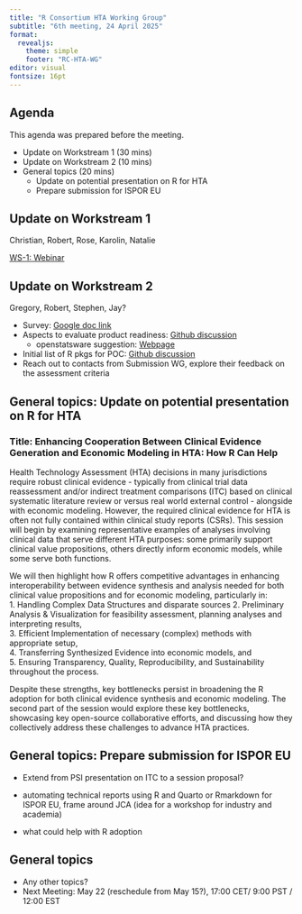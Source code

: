 ```yaml
---
title: "R Consortium HTA Working Group"
subtitle: "6th meeting, 24 April 2025"
format:
  revealjs: 
    theme: simple
    footer: "RC-HTA-WG"
editor: visual
fontsize: 16pt
---
```


## Agenda

This agenda was prepared before the meeting.

-   Update on Workstream 1 (30 mins)
-   Update on Workstream 2 (10 mins)
-   General topics (20 mins)
    -   Update on potential presentation on R for HTA
    -   Prepare submission for ISPOR EU

## Update on Workstream 1

Christian, Robert, Rose, Karolin, Natalie

[WS-1: Webinar](https://github.com/RConsortium/HTA-wg/discussions/7)

## Update on Workstream 2

Gregory, Robert, Stephen, Jay?

-   Survey: [Google doc link](https://docs.google.com/forms/d/e/1FAIpQLSfkdteBsZjrTjn16r23ptehYlSNnLoRCUszW388N8zK-PzwhQ/viewform?usp=header)
-   Aspects to evaluate product readiness: [Github discussion](https://github.com/RConsortium/HTA-wg/discussions/5#discussioncomment-11388114)
    -   openstatsware suggestion: [Webpage](https://www.openstatsware.org/guide.html)
-   Initial list of R pkgs for POC: [Github discussion](https://github.com/RConsortium/HTA-wg/discussions/8)
-   Reach out to contacts from Submission WG, explore their feedback on the assessment criteria

## General topics: Update on potential presentation on R for HTA

### Title: Enhancing Cooperation Between Clinical Evidence Generation and Economic Modeling in HTA: How R Can Help

Health Technology Assessment (HTA) decisions in many jurisdictions require robust clinical evidence - typically from clinical trial data reassessment and/or indirect treatment comparisons (ITC) based on clinical systematic literature review or versus real world external control - alongside with economic modeling. However, the required clinical evidence for HTA is often not fully contained within clinical study reports (CSRs). This session will begin by examining representative examples of analyses involving clinical data that serve different HTA purposes: some primarily support clinical value propositions, others directly inform economic models, while some serve both functions.

We will then highlight how R offers competitive advantages in enhancing interoperability between evidence synthesis and analysis needed for both clinical value propositions and for economic modeling, particularly in:\
1. Handling Complex Data Structures and disparate sources 2. Preliminary Analysis & Visualization for feasibility assessment, planning analyses and interpreting results,\
3. Efficient Implementation of necessary (complex) methods with appropriate setup,\
4. Transferring Synthesized Evidence into economic models, and\
5. Ensuring Transparency, Quality, Reproducibility, and Sustainability throughout the process.

Despite these strengths, key bottlenecks persist in broadening the R adoption for both clinical evidence synthesis and economic modeling. The second part of the session would explore these key bottlenecks, showcasing key open-source collaborative efforts, and discussing how they collectively address these challenges to advance HTA practices.

## General topics: Prepare submission for ISPOR EU

- Extend from PSI presentation on ITC to a session proposal?

- automating technical reports using R and Quarto or Rmarkdown for ISPOR EU, frame around JCA (idea for a workshop for industry and academia)

- what could help with R adoption



## General topics

-   Any other topics?
-   Next Meeting:  May 22 (reschedule from May 15?), 17:00 CET/ 9:00 PST / 12:00 EST
